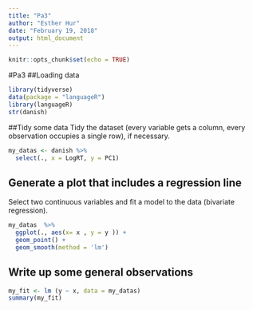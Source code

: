 ```yaml
---
title: "Pa3"
author: "Esther Hur"
date: "February 19, 2018"
output: html_document
---
```


```r
knitr::opts_chunk$set(echo = TRUE)
```

#Pa3
##Loading data 

```r
library(tidyverse)
data(package = "languageR")
library(languageR)
str(danish)
```

##Tidy some data
Tidy the dataset (every variable gets a column, every observation occupies a single row), if necessary.

```r
my_datas <- danish %>%
  select(., x = LogRT, y = PC1)
```

## Generate a plot that includes a regression line
Select two continuous variables and fit a model to the data (bivariate regression).

```r
my_datas  %>%
  ggplot(., aes(x= x , y = y )) +
  geom_point() +
  geom_smooth(method = 'lm')
```

## Write up some general observations

```r
my_fit <- lm (y ~ x, data = my_datas)
summary(my_fit)
```






